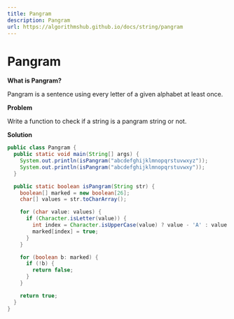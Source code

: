 ```yaml
---
title: Pangram
description: Pangram
url: https://algorithmshub.github.io/docs/string/pangram
---
```


# Pangram

**What is Pangram?**

Pangram is a sentence using every letter of a given alphabet at least once.

**Problem**

Write a function to check if a string is a pangram string or not.

**Solution**

```java
public class Pangram {
  public static void main(String[] args) {
    System.out.println(isPangram("abcdefghijklmnopqrstuvwxyz"));
    System.out.println(isPangram("abcdefghijklmnopqrstuvwxy"));
  }

  public static boolean isPangram(String str) {
    boolean[] marked = new boolean[26];
    char[] values = str.toCharArray();

    for (char value: values) {
      if (Character.isLetter(value)) {
        int index = Character.isUpperCase(value) ? value - 'A' : value - 'a';
        marked[index] = true;
      }
    }

    for (boolean b: marked) {
      if (!b) {
        return false;
      }
    }

    return true;
  }
}
```
